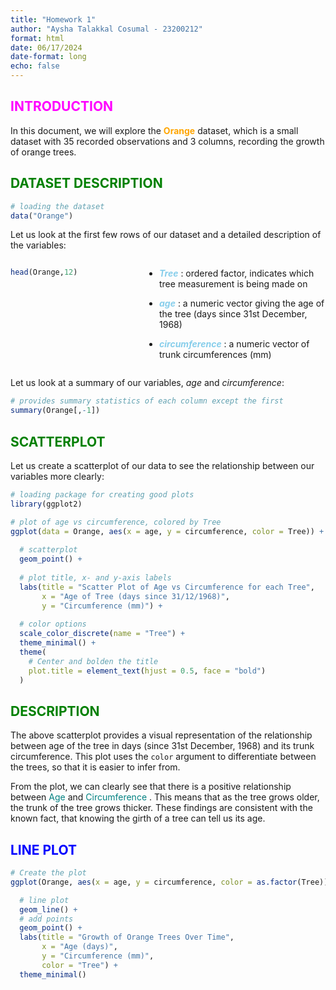 ```yaml
---
title: "Homework 1"
author: "Aysha Talakkal Cosumal - 23200212"
format: html
date: 06/17/2024
date-format: long
echo: false
---
```


## <span style="color: magenta;"> __INTRODUCTION__ </span>

In this document, we will explore the <span style="color: orange;"> __Orange__ </span> dataset, which is a small dataset with 35 recorded observations and 3 columns, recording the growth of orange trees.

## <span style="color: green;"> __DATASET DESCRIPTION__ </span>

```r
# loading the dataset
data("Orange")
```

Let us look at the first few rows of our dataset and a detailed description of the variables:

:::: {.columns}

::: {.column width="40%"}

```r
head(Orange,12)
```

:::

::: {.column width="60%"}

- <span style="color: skyblue;">___Tree___ </span> : ordered factor, indicates which tree measurement is being made on

- <span style="color: skyblue;">___age___ </span> : a numeric vector giving the age of the tree (days since 31st December, 1968)

- <span style="color: skyblue;">___circumference___ </span> : a numeric vector of trunk circumferences (mm)

:::


::::

Let us look at a summary of our variables, *age* and *circumference*:

```r
# provides summary statistics of each column except the first
summary(Orange[,-1]) 
```

\newpage

## <span style="color: green;"> __SCATTERPLOT__ </span>

Let us create a scatterplot of our data to see the relationship between our variables more clearly:

```r
# loading package for creating good plots
library(ggplot2)

# plot of age vs circumference, colored by Tree
ggplot(data = Orange, aes(x = age, y = circumference, color = Tree)) +
  
  # scatterplot
  geom_point() +
  
  # plot title, x- and y-axis labels
  labs(title = "Scatter Plot of Age vs Circumference for each Tree",
       x = "Age of Tree (days since 31/12/1968)",
       y = "Circumference (mm)") +
  
  # color options
  scale_color_discrete(name = "Tree") +
  theme_minimal() +
  theme(
    # Center and bolden the title
    plot.title = element_text(hjust = 0.5, face = "bold")
  )
```

## <span style="color: green;"> __DESCRIPTION__ </span>

The above scatterplot provides a visual representation of the relationship between age of the tree in days (since 31st December, 1968) and its trunk circumference. This plot uses the `color` argument to differentiate between the trees, so that it is easier to infer from.

From the plot, we can clearly see that there is a positive relationship between <span style="color: teal;"> Age </span> and <span style="color: teal;"> Circumference </span>. This means that as the tree grows older, the trunk of the tree grows thicker. These findings are consistent with the known fact, that knowing the girth of a tree can tell us its age.

## <span style="color: blue;"> __LINE PLOT__ </span>

```r
# Create the plot
ggplot(Orange, aes(x = age, y = circumference, color = as.factor(Tree))) +

  # line plot
  geom_line() +
  # add points
  geom_point() +
  labs(title = "Growth of Orange Trees Over Time",
       x = "Age (days)",
       y = "Circumference (mm)",
       color = "Tree") +
  theme_minimal()
```
